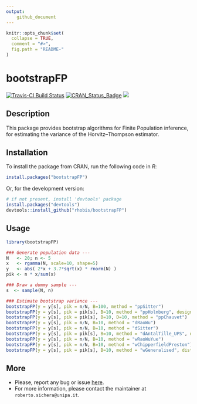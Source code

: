 ---
output: 
    github_document
---

<!-- README.md is generated from README.Rmd. Please edit that file -->

```{r, echo = FALSE}
knitr::opts_chunk$set(
  collapse = TRUE,
  comment = "#>",
  fig.path = "README-"
)
```

# bootstrapFP

[![Travis-CI Build Status](https://travis-ci.org/rhobis/bootstrapFP.svg?branch=master)](https://travis-ci.org/rhobis/bootstrapFP)
[![CRAN\_Status\_Badge](https://www.r-pkg.org/badges/version/bootstrapFP)](https://cran.r-project.org/package=bootstrapFP)
[![](https://cranlogs.r-pkg.org/badges/grand-total/bootstrapFP)](https://cran.r-project.org/package=bootstrapFP)


## Description

This package provides bootstrap algorithms for Finite Population inference, for
estimating the variance of the Horvitz--Thompson estimator.


## Installation

To install the package from CRAN, run the following code in *R*:
``` r
install.packages("bootstrapFP")
```

Or, for the development version:
``` r
# if not present, install 'devtools' package
install.packages("devtools")
devtools::install_github("rhobis/bootstrapFP")
```

## Usage

```{r usage, eval=FALSE}
library(bootstrapFP) 

### Generate population data ---
N   <- 20; n <- 5
x   <- rgamma(N, scale=10, shape=5)
y   <- abs( 2*x + 3.7*sqrt(x) * rnorm(N) )
pik <- n * x/sum(x)

### Draw a dummy sample ---
s  <- sample(N, n)

### Estimate bootstrap variance ---
bootstrapFP(y = y[s], pik = n/N, B=100, method = "ppSitter")
bootstrapFP(y = y[s], pik = pik[s], B=10, method = "ppHolmberg", design = 'brewer')
bootstrapFP(y = y[s], pik = pik[s], B=10, D=10, method = "ppChauvet")
bootstrapFP(y = y[s], pik = n/N, B=10, method = "dRaoWu")
bootstrapFP(y = y[s], pik = n/N, B=10, method = "dSitter")
bootstrapFP(y = y[s], pik = pik[s], B=10, method = "dAntalTille_UPS", design='brewer')
bootstrapFP(y = y[s], pik = n/N, B=10, method = "wRaoWuYue") 
bootstrapFP(y = y[s], pik = n/N, B=10, method = "wChipperfieldPreston")
bootstrapFP(y = y[s], pik = pik[s], B=10, method = "wGeneralised", distribution = 'normal')
```


## More

- Please, report any bug or issue [here](https://github.com/rhobis/bootstrapFP/issues).
- For more information, please contact the maintainer at `roberto.sichera@unipa.it`. 
